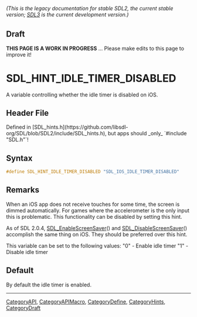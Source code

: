 ====== (This is the legacy documentation for stable SDL2, the current stable version; [https://wiki.libsdl.org/SDL3/ SDL3] is the current development version.) ======

== Draft ==

'''THIS PAGE IS A WORK IN PROGRESS''' ... Please make edits to this page to improve it!
= SDL_HINT_IDLE_TIMER_DISABLED =

A variable controlling whether the idle timer is disabled on iOS.

== Header File ==

Defined in [SDL_hints.h](https://github.com/libsdl-org/SDL/blob/SDL2/include/SDL_hints.h), but apps should _only_ `#include "SDL.h"`!

== Syntax ==

<syntaxhighlight lang='c'>
#define SDL_HINT_IDLE_TIMER_DISABLED "SDL_IOS_IDLE_TIMER_DISABLED"</syntaxhighlight>

== Remarks ==

When an iOS app does not receive touches for some time, the screen is
dimmed automatically. For games where the accelerometer is the only input
this is problematic. This functionality can be disabled by setting this
hint.

As of SDL 2.0.4, [[SDL_EnableScreenSaver]]() and
[[SDL_DisableScreenSaver]]() accomplish the same thing on iOS. They should
be preferred over this hint.

This variable can be set to the following values: "0" - Enable idle timer
"1" - Disable idle timer

== Default ==

By default the idle timer is enabled.

----
[[CategoryAPI]], [[CategoryAPIMacro]], [[CategoryDefine]], [[CategoryHints]], [[CategoryDraft]]


